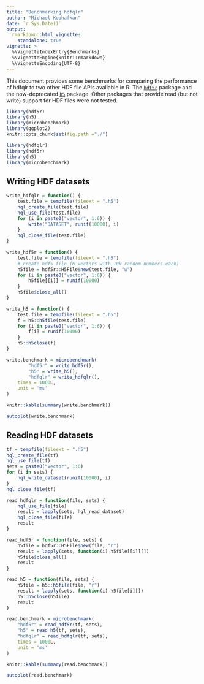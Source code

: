 ```yaml
---
title: "Benchmarking hdfqlr"
author: "Michael Koohafkan"
date: `r Sys.Date()`
output: 
  rmarkdown::html_vignette:
    standalone: true
vignette: >
  %\VignetteIndexEntry{Benchmarks}
  %\VignetteEngine{knitr::rmarkdown}
  %\VignetteEncoding{UTF-8}
---
```


This document provides some benchmarks for comparing the performance
of hdfqlr to two other HDF file APIs available in R: The 
[`hdf5r`](https://cran.r-project.org/package=hdf5r) package 
and the now-deprecated
[`h5`](https://cran.r-project.org/package=h5) package. 
Other packages that provide read (but not write) support for HDF files
were not tested.

```r
library(hdf5r)
library(h5)
library(microbenchmark)
library(ggplot2)
knitr::opts_chunk$set(fig.path ="./")
```

```r
library(hdfqlr)
library(hdf5r)
library(h5)
library(microbenchmark)
```


## Writing HDF datasets

```r
write_hdfqlr = function() {
	test.file = tempfile(fileext = ".h5")
	hql_create_file(test.file)
	hql_use_file(test.file)
	for (i in paste0("vector", 1:6)) {
		write("DATASET", runif(10000), i)
	}
	hql_close_file(test.file)
}

write_hdf5r = function() {
	test.file = tempfile(fileext = ".h5")
	# create hdf5 file (6 vectors with 10k random numbers each)
	h5file = hdf5r::H5File$new(test.file, "w")
	for (i in paste0("vector", 1:6)) {
		h5file[[i]] = runif(10000)
	}
	h5file$close_all()
}

write_h5 = function() {
	test.file = tempfile(fileext = ".h5")
	f = h5::h5file(test.file)
	for (i in paste0("vector", 1:6)) {
		f[i] = runif(10000)
	}
	h5::h5close(f)
}

write.benchmark = microbenchmark(
		"hdf5r" = write_hdf5r(),
		"h5" = write_h5(),
		"hdfqlr" = write_hdfqlr(),
	times = 1000L,
	unit = 'ms'
)
```

```r
knitr::kable(summary(write.benchmark))
```

```r
autoplot(write.benchmark) 
```



## Reading HDF datasets

```r
tf = tempfile(fileext = ".h5")
hql_create_file(tf)
hql_use_file(tf)
sets = paste0("vector", 1:6)
for (i in sets) {
	hql_write_dataset(runif(10000), i)
}
hql_close_file(tf)

read_hdfqlr = function(file, sets) {
	hql_use_file(file)
	result = lapply(sets, hql_read_dataset)
	hql_close_file(file)
	result
}

read_hdf5r = function(file, sets) {
	h5file = hdf5r::H5File$new(file, "r")
	result = lapply(sets, function(i) h5file[[i]][])
	h5file$close_all()
	result
}

read_h5 = function(file, sets) {
	h5file = h5::h5file(file, "r")
	result = lapply(sets, function(i) h5file[i][])
	h5::h5close(h5file)
	result
}

read.benchmark = microbenchmark(
	"hdf5r" = read_hdf5r(tf, sets),
	"h5" = read_h5(tf, sets),
	"hdfqlr" = read_hdfqlr(tf, sets),
	times = 1000L,
	unit = 'ms'
)
```

```r
knitr::kable(summary(read.benchmark))
```

```r
autoplot(read.benchmark) 
```
